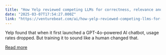 ```yaml
---
title: "How Yelp reviewed competing LLMs for correctness, relevance and tone to develop its user-friendly AI assistant"
date: "2025-03-07T17:54:27.000Z"
link: "https://venturebeat.com/ai/how-yelp-reviewed-competing-llms-for-correctness-relevance-and-tone-to-develop-its-user-friendly-ai-assistant/"
---
```


Yelp found that when it first launched a GPT-4o-powered AI chatbot, usage rates dropped. But training it to sound like a human changed that.

[Read more](https://venturebeat.com/ai/how-yelp-reviewed-competing-llms-for-correctness-relevance-and-tone-to-develop-its-user-friendly-ai-assistant/)
